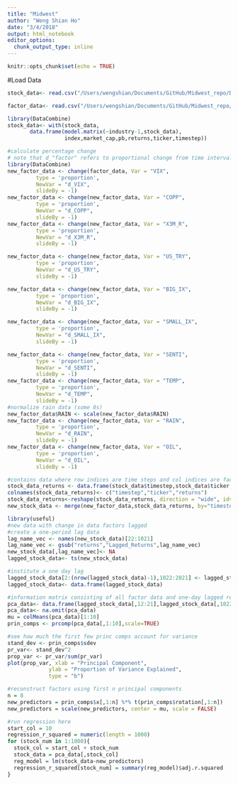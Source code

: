 ```yaml
---
title: "Midwest"
author: "Weng Shian Ho"
date: "3/4/2018"
output: html_notebook
editor_options:
  chunk_output_type: inline
---
```


```r
knitr::opts_chunk$set(echo = TRUE)
```

#Load Data
```r
stock_data<- read.csv("/Users/wengshian/Documents/GitHub/Midwest_repo/Data/ticker_data.csv")
```

```r
factor_data<- read.csv("/Users/wengshian/Documents/GitHub/Midwest_repo/Data/factor_data.csv")
```
#################

```r
library(DataCombine)
stock_data<- with(stock_data,
       data.frame(model.matrix(~industry-1,stock_data),
                  index,market_cap,pb,returns,ticker,timestep))
```

```r
#calculate percentage change
# note that d_"factor" refers to proportional change from time interval before
library(DataCombine)
new_factor_data <- change(factor_data, Var = "VIX",
         type = 'proportion',
         NewVar = "d_VIX",
         slideBy = -1)
new_factor_data <- change(new_factor_data, Var = "COPP",
         type = 'proportion',
         NewVar = "d_COPP",
         slideBy = -1)
new_factor_data <- change(new_factor_data, Var = "X3M_R",
         type = 'proportion',
         NewVar = "d_X3M_R",
         slideBy = -1)

new_factor_data <- change(new_factor_data, Var = "US_TRY",
         type = 'proportion',
         NewVar = "d_US_TRY",
         slideBy = -1)

new_factor_data <- change(new_factor_data, Var = "BIG_IX",
         type = 'proportion',
         NewVar = "d_BIG_IX",
         slideBy = -1)

new_factor_data <- change(new_factor_data, Var = "SMALL_IX",
         type = 'proportion',
         NewVar = "d_SMALL_IX",
         slideBy = -1)

new_factor_data <- change(new_factor_data, Var = "SENTI",
         type = 'proportion',
         NewVar = "d_SENTI",
         slideBy = -1)
new_factor_data <- change(new_factor_data, Var = "TEMP",
         type = 'proportion',
         NewVar = "d_TEMP",
         slideBy = -1)
#normalize rain data (some 0s)
new_factor_data$RAIN <- scale(new_factor_data$RAIN)
new_factor_data <- change(new_factor_data, Var = "RAIN",
         type = 'proportion',
         NewVar = "d_RAIN",
         slideBy = -1)
new_factor_data <- change(new_factor_data, Var = "OIL",
         type = 'proportion',
         NewVar = "d_OIL",
         slideBy = -1)
```

```r
#contains data where row indices are time steps and col indices are factors and returns
stock_data_returns <- data.frame(stock_data$timestep,stock_data$ticker, stock_data$returns)
colnames(stock_data_returns)<- c("timestep","ticker","returns")
stock_data_returns<-reshape(stock_data_returns, direction = "wide", idvar = "timestep", timevar = "ticker")
new_stock_data <- merge(new_factor_data,stock_data_returns, by="timestep",all=TRUE)
```

```r
library(useful)
#new data with change in data factors lagged
#create a one-period lag data
lag_name_vec <- names(new_stock_data)[22:1021] 
lag_name_vec <- gsub("returns","Lagged_Returns",lag_name_vec)
new_stock_data[,lag_name_vec]<- NA
lagged_stock_data<- ts(new_stock_data)

#institute a one day lag
lagged_stock_data[2:(nrow(lagged_stock_data)-1),1022:2021] <- lagged_stock_data[3:nrow(lagged_stock_data),22:1021]
lagged_stock_data<- data.frame(lagged_stock_data)
```

```r
#information matrix consisting of all factor data and one-day lagged returns
pca_data<- data.frame(lagged_stock_data[,12:21],lagged_stock_data[,1022:2021])
pca_data<- na.omit(pca_data)
mu = colMeans(pca_data)[1:10]
prin_comps <- prcomp(pca_data[,1:10],scale=TRUE)

#see how much the first few princ comps account for variance
stand_dev <- prin_comps$sdev
pr_var<- stand_dev^2
prop_var <- pr_var/sum(pr_var)
plot(prop_var, xlab = "Principal Component",
             ylab = "Proportion of Variance Explained",
             type = "b")

#reconstruct factors using first n principal components
n = 8
new_predictors = prin_comps$x[,1:n] %*% t(prin_comps$rotation[,1:n])
new_predictors = scale(new_predictors, center = mu, scale = FALSE)

```

```r
#run regression here
start_col = 10
regression_r_squared = numeric(length = 1000)
for (stock_num in 1:1000){
  stock_col = start_col + stock_num
  stock_data = pca_data[,stock_col]
  reg_model = lm(stock_data~new_predictors)
  regression_r_squared[stock_num] = summary(reg_model)$adj.r.squared
}
```
